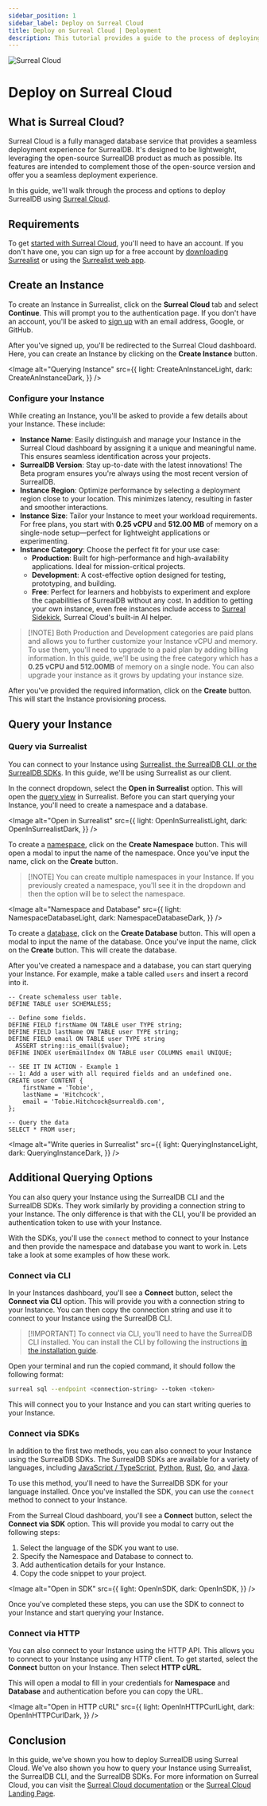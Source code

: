 ```yaml
---
sidebar_position: 1
sidebar_label: Deploy on Surreal Cloud
title: Deploy on Surreal Cloud | Deployment
description: This tutorial provides a guide to the process of deploying SurrealDB using Surreal Cloud.
---
```










<div class="flag-title">
  <Image
    alt="Surreal Cloud"
    width={42}
    height={42}
    src={{
	light: LightCloud,
	dark: DarkCloud,
}}
  />

  # Deploy on Surreal Cloud
</div>

## What is Surreal Cloud?

Surreal Cloud is a fully managed database service that provides a seamless deployment experience for SurrealDB. It's designed to be lightweight, leveraging the open-source SurrealDB product as much as possible. Its features are intended to complement those of the open-source version and offer you a seamless deployment experience.

In this guide, we'll walk through the process and options to deploy SurrealDB using [Surreal Cloud](/docs/cloud).

## Requirements

To get [started with Surreal Cloud](/docs/cloud/getting-started), you'll need to have an account. If you don't have one, you can sign up for a free account by [downloading Surrealist](https://github.com/surrealdb/surrealist/releases) or using the [Surrealist web app](https://app.surrealdb.com/cloud).

## Create an Instance

To create an Instance in Surrealist, click on the **Surreal Cloud** tab and select **Continue**. This will prompt you to the authentication page. If you don't have an account, you'll be asked to [sign up](/docs/cloud/getting-started/create-an-account) with an email address, Google, or GitHub.

After you've signed up, you'll be redirected to the Surreal Cloud dashboard. Here, you can create an Instance by clicking on the **Create Instance** button.

<Image
  alt="Querying Instance"
  src={{
light: CreateAnInstanceLight,
dark: CreateAnInstanceDark,
}}
/>

### Configure your Instance

While creating an Instance, you'll be asked to provide a few details about your Instance. These include:

- **Instance Name**: Easily distinguish and manage your Instance in the Surreal Cloud dashboard by assigning it a unique and meaningful name. This ensures seamless identification across your projects.
- **SurrealDB Version**: Stay up-to-date with the latest innovations! The Beta program ensures you're always using the most recent version of SurrealDB.
- **Instance Region**: Optimize performance by selecting a deployment region close to your location. This minimizes latency, resulting in faster and smoother interactions.
- **Instance Size**: Tailor your Instance to meet your workload requirements. For free plans, you start with **0.25 vCPU** and **512.00 MB** of memory on a single-node setup—perfect for lightweight applications or experimenting.
- **Instance Category**: Choose the perfect fit for your use case:
  - **Production**: Built for high-performance and high-availability applications. Ideal for mission-critical projects.
  - **Development**: A cost-effective option designed for testing, prototyping, and building.
  - **Free**: Perfect for learners and hobbyists to experiment and explore the capabilities of SurrealDB without any cost. In addition to getting your own instance, even free instances include access to [Surreal Sidekick](/sidekick), Surreal Cloud's built-in AI helper.

> \[!NOTE]
> Both Production and Development categories are paid plans and allows you to further customize your Instance vCPU and memory. To use them, you'll need to upgrade to a paid plan by adding billing information. In this guide, we'll be using the free category which has a **0.25 vCPU and 512.00MB** of memory on a single node. You can also upgrade your instance as it grows by updating your instance size.

After you've provided the required information, click on the **Create** button. This will start the Instance provisioning process.

## Query your Instance

### Query via Surrealist

You can connect to your Instance using [Surrealist, the SurrealDB CLI, or the SurrealDB SDKs](/docs/cloud#what-can-you-do). In this guide, we'll be using Surrealist as our client.

In the connect dropdown, select the **Open in Surrealist** option. This will open the [query view](/docs/surrealist/concepts/sending-queries) in Surrealist. Before you can start querying your Instance, you'll need to create a namespace and a database.

<Image
  alt="Open in Surrealist"
  src={{
light: OpenInSurrealistLight,
dark: OpenInSurrealistDark,
}}
/>

To create a [namespace](/docs/surrealdb/introduction/concepts/namespace), click on the **Create Namespace** button. This will open a modal to input the name of the namespace. Once you've input the name, click on the **Create** button.

> \[!NOTE]
> You can create multiple namespaces in your Instance. If you previously created a namespace, you'll see it in the dropdown and then the option will be to select the namespace.

<Image
  alt="Namespace and Database"
  src={{
light: NamespaceDatabaseLight,
dark: NamespaceDatabaseDark,
}}
/>

To create a [database](/docs/surrealdb/introduction/concepts/database), click on the **Create Database** button. This will open a modal to input the name of the database. Once you've input the name, click on the **Create** button. This will create the database.

After you've created a namespace and a database, you can start querying your Instance. For example, make a table called `users` and insert a record into it.

```surql title="Create a user table and insert a record into it"
-- Create schemaless user table.
DEFINE TABLE user SCHEMALESS;

-- Define some fields.
DEFINE FIELD firstName ON TABLE user TYPE string;
DEFINE FIELD lastName ON TABLE user TYPE string;
DEFINE FIELD email ON TABLE user TYPE string
  ASSERT string::is_email($value);
DEFINE INDEX userEmailIndex ON TABLE user COLUMNS email UNIQUE;

-- SEE IT IN ACTION - Example 1
-- 1: Add a user with all required fields and an undefined one.
CREATE user CONTENT { 
	firstName = 'Tobie', 
	lastName = 'Hitchcock', 
	email = 'Tobie.Hitchcock@surrealdb.com',
};

-- Query the data
SELECT * FROM user;
```

<Image
  alt="Write queries in Surrealist"
  src={{
light: QueryingInstanceLight,
dark: QueryingInstanceDark,
}}
/>

## Additional Querying Options

You can also query your Instance using the SurrealDB CLI and the SurrealDB SDKs. They work similarly by providing a connection string to your Instance. The only difference is that with the CLI, you'll be provided an authentication token to use with your Instance.

With the SDKs, you'll use the `connect` method to connect to your Instance and then provide the namespace and database you want to work in.  Lets take a look at some examples of how these work.

### Connect via CLI

In your Instances dashboard, you'll see a **Connect** button, select the **Connect via CLI** option. This will provide you with a connection string to your Instance. You can then copy the connection string and use it to connect to your Instance using the SurrealDB CLI.

> \[!IMPORTANT]
> To connect via CLI, you'll need to have the SurrealDB CLI installed. You can install the CLI by following the instructions [in the installation guide](/docs/surrealdb/cli).

Open your terminal and run the copied command, it should follow the following format:

```bash title="Connect via CLI example"
surreal sql --endpoint <connection-string> --token <token>
```

This will connect you to your Instance and you can start writing queries to your Instance.

### Connect via SDKs

In addition to the first two methods, you can also connect to your Instance using the SurrealDB SDKs. The SurrealDB SDKs are available for a variety of languages, including [JavaScript / TypeScript](/docs/sdk/javascript), [Python](/docs/sdk/python), [Rust](/docs/sdk/rust), [Go](/docs/sdk/golang), and [Java](/docs/sdk/java).

To use this method, you'll need to have the SurrealDB SDK for your language installed. Once you've installed the SDK, you can use the `connect` method to connect to your Instance.

From the Surreal Cloud dashboard, you'll see a **Connect** button, select the **Connect via SDK** option. This will provide you modal to carry out the following steps:

1. Select the language of the SDK you want to use.
2. Specify the Namespace and Database to connect to.
3. Add authentication details for your Instance.
4. Copy the code snippet to your project.

<Image
  alt="Open in SDK"
  src={{
light: OpenInSDK,
dark: OpenInSDK,
}}
/>

Once you've completed these steps, you can use the SDK to connect to your Instance and start querying your Instance.

### Connect via HTTP

You can also connect to your Instance using the HTTP API. This allows you to connect to your Instance using any HTTP client. To get started, select the **Connect** button on your Instance. Then select **HTTP cURL**.

This will open a modal to fill in your credentials for **Namespace** and **Database** and authentication before you can copy the URL.

<Image
  alt="Open in HTTP cURL"
  src={{
light: OpenInHTTPCurlLight,
dark: OpenInHTTPCurlDark,
}}
/>

## Conclusion

In this guide, we've shown you how to deploy SurrealDB using Surreal Cloud. We've also shown you how to query your Instance using Surrealist, the SurrealDB CLI, and the SurrealDB SDKs. For more information on Surreal Cloud, you can visit the [Surreal Cloud documentation](/docs/cloud) or the [Surreal Cloud Landing Page](/cloud).
